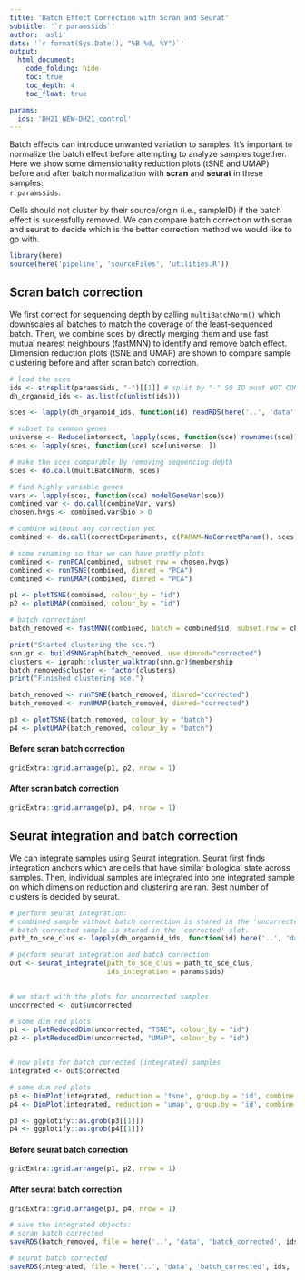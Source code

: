 ```yaml
---
title: 'Batch Effect Correction with Scran and Seurat'
subtitle: '`r params$ids`'
author: 'asli'
date: '`r format(Sys.Date(), "%B %d, %Y")`'
output: 
  html_document:
    code_folding: hide
    toc: true
    toc_depth: 4
    toc_float: true

params:
  ids: 'DH21_NEW-DH21_control'
---
```


Batch effects can introduce unwanted variation to samples. It's important to normalize the batch effect before attempting to analyze samples together. Here we show some dimensionality reduction plots (tSNE and UMAP) before and after batch normalization with **scran** and **seurat** in these samples:  
`r params$ids`. 

Cells should not cluster by their source/orgin (i.e., sampleID) if the batch effect is sucessfully removed. We can compare batch correction with scran and seurat to decide which is the better correction method we would like to go with.


```r

library(here)
source(here('pipeline', 'sourceFiles', 'utilities.R'))

```


## Scran batch correction

We first correct for sequencing depth by calling `multiBatchNorm()` which downscales all batches to match the coverage of the least-sequenced batch. Then, we combine sces by directly merging them and use fast mutual nearest neighbours (fastMNN) to identify and remove batch effect. Dimension reduction plots (tSNE and UMAP) are shown to compare sample clustering before and after scran batch correction. 


```r

# load the sces
ids <- strsplit(params$ids, "-")[[1]] # split by "-" SO ID must NOT CONTAIN "-"
dh_organoid_ids <- as.list(c(unlist(ids)))

sces <- lapply(dh_organoid_ids, function(id) readRDS(here('..', 'data', 'clustered', 'sce', id, 'sce_clus.rds')))

```

```r

# subset to common genes 
universe <- Reduce(intersect, lapply(sces, function(sce) rownames(sce)))
sces <- lapply(sces, function(sce) sce[universe, ])

# make the sces comparable by removing sequencing depth 
sces <- do.call(multiBatchNorm, sces)

# find highly variable genes  
vars <- lapply(sces, function(sce) modelGeneVar(sce))
combined.var <- do.call(combineVar, vars)
chosen.hvgs <- combined.var$bio > 0

# combine without any correction yet
combined <- do.call(correctExperiments, c(PARAM=NoCorrectParam(), sces))

# some renaming so thar we can have pretty plots 
combined <- runPCA(combined, subset_row = chosen.hvgs)
combined <- runTSNE(combined, dimred = "PCA")
combined <- runUMAP(combined, dimred = "PCA")

p1 <- plotTSNE(combined, colour_by = "id")
p2 <- plotUMAP(combined, colour_by = "id")

# batch correction! 
batch_removed <- fastMNN(combined, batch = combined$id, subset.row = chosen.hvgs)

print("Started clustering the sce.")  
snn.gr <- buildSNNGraph(batch_removed, use.dimred="corrected")
clusters <- igraph::cluster_walktrap(snn.gr)$membership
batch_removed$cluster <- factor(clusters)
print("Finished clustering sce.")

batch_removed <- runTSNE(batch_removed, dimred="corrected")
batch_removed <- runUMAP(batch_removed, dimred="corrected")

p3 <- plotTSNE(batch_removed, colour_by = "batch")
p4 <- plotUMAP(batch_removed, colour_by = "batch")

```

#### **Before** scran batch correction
```r

gridExtra::grid.arrange(p1, p2, nrow = 1)

```

#### **After** scran batch correction
```r

gridExtra::grid.arrange(p3, p4, nrow = 1)

```


## Seurat integration and batch correction

We can integrate samples using Seurat integration. Seurat first finds integration anchors which are cells that have similar biological state across samples. Then, individual samples are integrated into one integrated sample on which dimension reduction and clustering are ran. Best number of clusters is decided by seurat.

```r

# perform seurat integration: 
# combined sample without batch correction is stored in the 'uncorrected' slot;
# batch corrected sample is stored in the 'corrected' slot.
path_to_sce_clus <- lapply(dh_organoid_ids, function(id) here('..', 'data', 'clustered', 'sce', id, 'sce_clus.rds'))

# perform seurat integration and batch correction
out <- seurat_integrate(path_to_sce_clus = path_to_sce_clus, 
                        ids_integration = params$ids)
  

# we start with the plots for uncorrected samples  
uncorrected <- out$uncorrected

# some dim red plots 
p1 <- plotReducedDim(uncorrected, "TSNE", colour_by = "id") 
p2 <- plotReducedDim(uncorrected, "UMAP", colour_by = "id") 


# now plots for batch corrected (integrated) samples 
integrated <- out$corrected

# some dim red plots 
p3 <- DimPlot(integrated, reduction = 'tsne', group.by = 'id', combine = FALSE)
p4 <- DimPlot(integrated, reduction = 'umap', group.by = 'id', combine = FALSE)

p3 <- ggplotify::as.grob(p3[[1]])
p4 <- ggplotify::as.grob(p4[[1]])

```

#### **Before** seurat batch correction
```r

gridExtra::grid.arrange(p1, p2, nrow = 1)

```

#### **After** seurat batch correction  
```r

gridExtra::grid.arrange(p3, p4, nrow = 1)

```


```r
# save the integrated objects:
# scran batch corrected
saveRDS(batch_removed, file = here('..', 'data', 'batch_corrected', ids, 'scran_corrected.rds'))

# seurat batch corrected
saveRDS(integrated, file = here('..', 'data', 'batch_corrected', ids, 'seurat_corrected.rds'))
```




